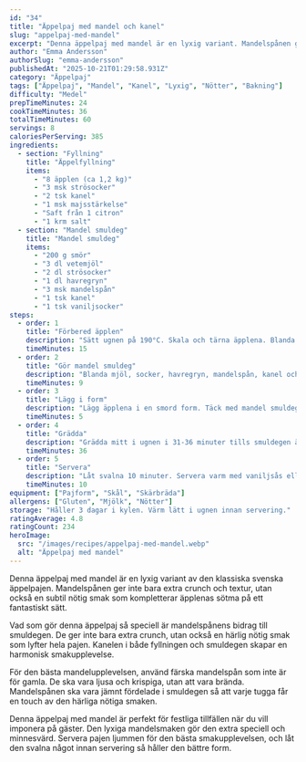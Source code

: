 ```yaml
---
id: "34"
title: "Äppelpaj med mandel och kanel"
slug: "appelpaj-med-mandel"
excerpt: "Denna äppelpaj med mandel är en lyxig variant. Mandelspånen ger extra crunch och nötig smak."
author: "Emma Andersson"
authorSlug: "emma-andersson"
publishedAt: "2025-10-21T01:29:58.931Z"
category: "Äppelpaj"
tags: ["Äppelpaj", "Mandel", "Kanel", "Lyxig", "Nötter", "Bakning"]
difficulty: "Medel"
prepTimeMinutes: 24
cookTimeMinutes: 36
totalTimeMinutes: 60
servings: 8
caloriesPerServing: 385
ingredients:
  - section: "Fyllning"
    title: "Äppelfyllning"
    items:
      - "8 äpplen (ca 1,2 kg)"
      - "3 msk strösocker"
      - "2 tsk kanel"
      - "1 msk majsstärkelse"
      - "Saft från 1 citron"
      - "1 krm salt"
  - section: "Mandel smuldeg"
    title: "Mandel smuldeg"
    items:
      - "200 g smör"
      - "3 dl vetemjöl"
      - "2 dl strösocker"
      - "1 dl havregryn"
      - "3 msk mandelspån"
      - "1 tsk kanel"
      - "1 tsk vaniljsocker"
steps:
  - order: 1
    title: "Förbered äpplen"
    description: "Sätt ugnen på 190°C. Skala och tärna äpplena. Blanda med socker, kanel, majsstärkelse, citronsaft och salt."
    timeMinutes: 15
  - order: 2
    title: "Gör mandel smuldeg"
    description: "Blanda mjöl, socker, havregryn, mandelspån, kanel och vaniljsocker. Nyp i smöret försiktigt."
    timeMinutes: 9
  - order: 3
    title: "Lägg i form"
    description: "Lägg äpplena i en smord form. Täck med mandel smuldegen så att allt är täckt."
    timeMinutes: 5
  - order: 4
    title: "Grädda"
    description: "Grädda mitt i ugnen i 31-36 minuter tills smuldegen är gyllenbrun och pajen bubblande."
    timeMinutes: 36
  - order: 5
    title: "Servera"
    description: "Låt svalna 10 minuter. Servera varm med vaniljsås eller glass."
    timeMinutes: 10
equipment: ["Pajform", "Skål", "Skärbräda"]
allergens: ["Gluten", "Mjölk", "Nötter"]
storage: "Håller 3 dagar i kylen. Värm lätt i ugnen innan servering."
ratingAverage: 4.8
ratingCount: 234
heroImage:
  src: "/images/recipes/appelpaj-med-mandel.webp"
  alt: "Äppelpaj med mandel"
---
```


Denna äppelpaj med mandel är en lyxig variant av den klassiska svenska äppelpajen. Mandelspånen ger inte bara extra crunch och textur, utan också en subtil nötig smak som kompletterar äpplenas sötma på ett fantastiskt sätt.

Vad som gör denna äppelpaj så speciell är mandelspånens bidrag till smuldegen. De ger inte bara extra crunch, utan också en härlig nötig smak som lyfter hela pajen. Kanelen i både fyllningen och smuldegen skapar en harmonisk smakupplevelse.

För den bästa mandelupplevelsen, använd färska mandelspån som inte är för gamla. De ska vara ljusa och krispiga, utan att vara brända. Mandelspånen ska vara jämnt fördelade i smuldegen så att varje tugga får en touch av den härliga nötiga smaken.

Denna äppelpaj med mandel är perfekt för festliga tillfällen när du vill imponera på gäster. Den lyxiga mandelsmaken gör den extra speciell och minnesvärd. Servera pajen ljummen för den bästa smakupplevelsen, och låt den svalna något innan servering så håller den bättre form.
